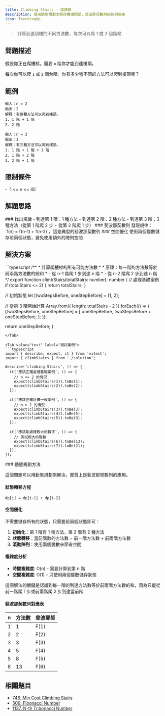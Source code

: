 ```yaml
---
title: Climbing Stairs - 爬樓梯
description: 使用動態規劃求解爬樓梯問題，斐波那契數列的經典應用
icon: TrendingUp
---
```



> 計算到達頂樓的不同方法數，每次可以爬 1 或 2 個階梯

## 問題描述

假設你正在爬樓梯。需要 `n` 階你才能到達樓頂。

每次你可以爬 `1` 或 `2` 個台階。你有多少種不同的方法可以爬到樓頂呢？

## 範例

```
輸入：n = 2
輸出：2
解釋：有兩種方法可以爬到樓頂。
1. 1 階 + 1 階
2. 2 階

輸入：n = 3
輸出：3
解釋：有三種方法可以爬到樓頂。
1. 1 階 + 1 階 + 1 階
2. 1 階 + 2 階
3. 2 階 + 1 階
```

## 限制條件

<Callout type="info">
- `1 <= n <= 45`
</Callout>

## 解題思路

<Steps>

<Step>
### 找出規律
- 到達第 1 階：1 種方法
- 到達第 2 階：2 種方法
- 到達第 3 階：3 種方法（從第 1 階爬 2 步 + 從第 2 階爬 1 步）
</Step>

<Step>
### 斐波那契數列
發現規律：`f(n) = f(n-1) + f(n-2)`，這是典型的斐波那契數列
</Step>

<Step>
### 空間優化
使用兩個變數儲存前兩個狀態，避免使用額外的陣列空間
</Step>

</Steps>

## 解決方案

<Tabs>
<Tab value="solution" label="TypeScript 解答">
```typescript
/**
 * 計算爬樓梯的所有可能方法數
 *
 * 原理：每一階的方法數等於前兩階方法數的總和
 * - 從 n-1 階爬 1 步到達 n 階
 * - 從 n-2 階爬 2 步到達 n 階
 */
export function climbStairs(totalStairs: number): number {
  // 處理基礎案例
  if (totalStairs <= 2) {
    return totalStairs;
  }

  // 初始狀態
  let [twoStepsBefore, oneStepBefore] = [1, 2];

  // 從第 3 階開始計算
  Array.from({ length: totalStairs - 2 }).forEach(() => {
    [twoStepsBefore, oneStepBefore] = [
      oneStepBefore,
      twoStepsBefore + oneStepBefore,
    ];
  });

  return oneStepBefore;
}
```
</Tab>

<Tab value="test" label="測試案例">
```typescript
import { describe, expect, it } from 'vitest';
import { climbStairs } from './solution';

describe('climbing Stairs', () => {
  it('應該正確處理基礎案例', () => {
    // n <= 2 的情況
    expect(climbStairs(1)).toBe(1);
    expect(climbStairs(2)).toBe(2);
  });

  it('應該正確計算一般案例', () => {
    // n > 2 的情況
    expect(climbStairs(3)).toBe(3);
    expect(climbStairs(4)).toBe(5);
    expect(climbStairs(5)).toBe(8);
  });

  it('應該能處理較大的數字', () => {
    // 測試較大的階數
    expect(climbStairs(6)).toBe(13);
    expect(climbStairs(7)).toBe(21);
  });
});
```
</Tab>

<Tab value="explanation" label="演算法解析">
### 動態規劃方法

這個問題可以用動態規劃來解決，實質上是斐波那契數列的應用。

#### 狀態轉移方程
```
dp[i] = dp[i-1] + dp[i-2]
```

#### 空間優化
不需要儲存所有的狀態，只需要前兩個狀態即可：

1. **初始化**：第 1 階有 1 種方法，第 2 階有 2 種方法
2. **狀態轉移**：當前階數的方法數 = 前一階方法數 + 前兩階方法數
3. **滾動陣列**：使用兩個變數來節省空間

#### 複雜度分析
- **時間複雜度**: O(n) - 需要計算到第 n 階
- **空間複雜度**: O(1) - 只使用兩個變數儲存狀態

<Callout type="tip">
這個解法的關鍵是認識到每一階的到達方法數等於前兩階方法數的和，因為只能從前一階爬 1 步或前兩階爬 2 步到達當前階
</Callout>

#### 斐波那契數列對應表
| n  | 方法數 | 斐波那契 |
|----|--------|----------|
| 1  | 1      | F(1)     |
| 2  | 2      | F(2)     |
| 3  | 3      | F(3)     |
| 4  | 5      | F(4)     |
| 5  | 8      | F(5)     |
| 6  | 13     | F(6)     |
</Tab>
</Tabs>

## 相關題目

- [746. Min Cost Climbing Stairs](https://leetcode.com/problems/min-cost-climbing-stairs/)
- [509. Fibonacci Number](https://leetcode.com/problems/fibonacci-number/)
- [1137. N-th Tribonacci Number](https://leetcode.com/problems/n-th-tribonacci-number/)